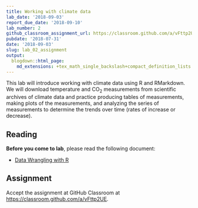 ```yaml
---
title: Working with climate data
lab_date: '2018-09-03'
report_due_date: '2018-09-10'
lab_number: 2
github_classroom_assignment_url: https://classroom.github.com/a/vFttp2UE
pubdate: '2018-07-31'
date: '2018-09-03'
slug: lab_02_assignment
output:
  blogdown::html_page:
    md_extensions: +tex_math_single_backslash+compact_definition_lists
---
```

This lab will introduce working with climate data using R and RMarkdown. We will download temperature and CO~2~ measurements from scientific archives of climate data and practice producing tables of measurements, making plots of the measurements, and analyzing the series of measurements to determine the trends over time (rates of increase or decrease).

## Reading

**Before you come to lab**, please read the following document:

* [Data Wrangling with R](/lab_docs/lab_02_overview)

## Assignment

Accept the assignment at GitHub Classroom at <https://classroom.github.com/a/vFttp2UE>.
